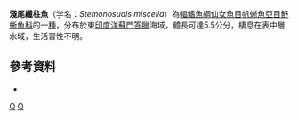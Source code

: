 {{Speciesbox 
| taxon = Stemonosudis miscella
| status = NE
| status_system = IUCN3.1
| authority = [[Ege|Ege]], 1933
| synonyms = *''Macroparalepis miscellus'', Ege, 1933
|}}
'''淺尾纖柱魚'''（学名：''Stemonosudis miscella''）為[[輻鰭魚綱|輻鰭魚綱]][[仙女魚目|仙女魚目]][[帆蜥魚亞目|帆蜥魚亞目]][[魣蜥魚科|魣蜥魚科]]的一[[種|種]]，分布於東[[印度洋|印度洋]][[蘇門答臘|蘇門答臘]]海域，體長可達5.5公分，棲息在表中層水域，生活習性不明。

==參考資料==
*{{FishBase_species|genus=Stemonosudis|species=miscella|year=2016|month=7}}

{{Taxonbar|from=Q2627924}}

[[Category:纖柱魚屬|Q]]
[[Category:1933年描述的鱼类|Q]]